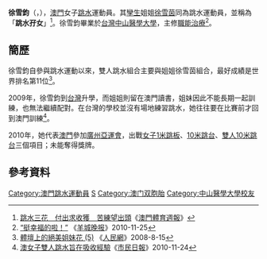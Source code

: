 {{noteTA|G1=Aquatics}}
{{Infobox sportsperson
|姓名= 徐雪鈞  
|昵称=
|國籍= 
|出生日期= {{birth_date_and_age|1990|1|28}}<ref name="广州亚运">[http://www.gz2010.cn/info/CHN_CHN/ZB/ZBB101A_DV@@@@@@@@@@@@@@@CHN_number=253317.html 2010年广州亚运会官方网站 跳水 -  徐雪钧  - 简历]</ref>
|出生地點= {{MAC-1976}}
|居住地= 
|逝世日期=
|逝世地點=
|身高= {{height|m=1.51}}<ref name="广州亚运"/>
|體重= {{weight|kg=47}}<ref name="广州亚运"/>
|运动= [[跳水|跳水]]
|項目= 1米跳板、10米跳台、雙人10米跳台
|級別=
|俱樂部=
|大學校隊= [[中山醫學大學|中山醫學大學]]
|拍檔= [[羅綺婷|羅綺婷]]
|前任拍檔= [[徐雪茵|徐雪茵]]
|教練=
|退役=
|medaltemplates=
{{MedalCompetition|[[東亞運動會|東亞運動會]]}}
{{MedalSilver| [[2009年東亞運動會|2009年 香港]] |[[2009年東亞運動會跳水比賽|女子雙人3米跳板]]}}
}}

'''徐雪鈞'''（{{lang|en|'''Carolina CHOI Sut Kuan'''}}，{{bd|1990年|1月28日|catIdx=C徐}}），[[澳門|澳門]]女子[[跳水|跳水]]運動員。其[[孿生|孿生]]姐姐[[徐雪茵|徐雪茵]]同為跳水運動員，並稱為「'''跳水孖女'''」<ref>[http://www.macausports.com.mo/newsview.asp?id=6829&bpid=51 跳水三花　付出求收獲　苦練望出頭]{{dead link|date=2017年12月 |bot=InternetArchiveBot |fix-attempted=yes }}《[[澳門體育週報|澳門體育週報]]》</ref>。徐雪鈞畢業於[[台灣|台灣]][[中山醫學大學|中山醫學大學]]，主修[[職能治療|職能治療]]<ref>[http://info.6jc.cn/z/zhh/2010-11-25/445928.html “挺幸福的啦！”] {{webarchive|url=https://web.archive.org/web/20160304214542/http://info.6jc.cn/z/zhh/2010-11-25/445928.html |date=2016-03-04 }}《[[羊城晚报|羊城晚报]]》2010-11-25</ref>。

==簡歷==
徐雪鈞自參與跳水運動以來，雙人跳水組合主要與姐姐徐雪茵組合，最好成績是世界排名第11位<ref>[http://acwf.people.com.cn/BIG5/99061/120020/7670993.html 體壇上的絕美姐妹花 (5)] {{Wayback|url=http://acwf.people.com.cn/BIG5/99061/120020/7670993.html |date=20160304113306 }}《[[人民網|人民網]]》2008-8-15</ref>。

2009年，徐雪鈞到[[台灣|台灣]]升學，而姐姐則留在澳門讀書，姐妹因此不能長期一起訓練，也無法繼續配對。在台灣的學校並沒有場地練習跳水，她往往要在比賽前才回到澳門訓練<ref>[http://www.shimindaily.net/dev/?p=34950 澳女子雙人跳水旨在吸收經驗]{{dead link|date=2018年2月 |bot=InternetArchiveBot |fix-attempted=yes }}《[[市民日報|市民日報]]》2010-11-24</ref>。

2010年，她代表[[2010年亞洲運動會中國澳門代表團|澳門]]參加[[2010年亞洲運動會|廣州亞運會]]，出戰[[2010年亞洲運動會跳水比賽－女子1米跳板|女子1米跳板]]、[[2010年亞洲運動會跳水比賽－女子10米跳台|10米跳台]]、[[2010年亞洲運動會跳水比賽－女子雙人10米跳台|雙人10米跳台]]三個項目；未能奪得獎牌。

==參考資料==
{{reflist}}

{{DEFAULTSORT:X}}
[[Category:澳門跳水運動員|Category:澳門跳水運動員]]
[[Category:徐姓|S]]
[[Category:澳门双胞胎|Category:澳门双胞胎]]
[[Category:中山醫學大學校友|Category:中山醫學大學校友]]